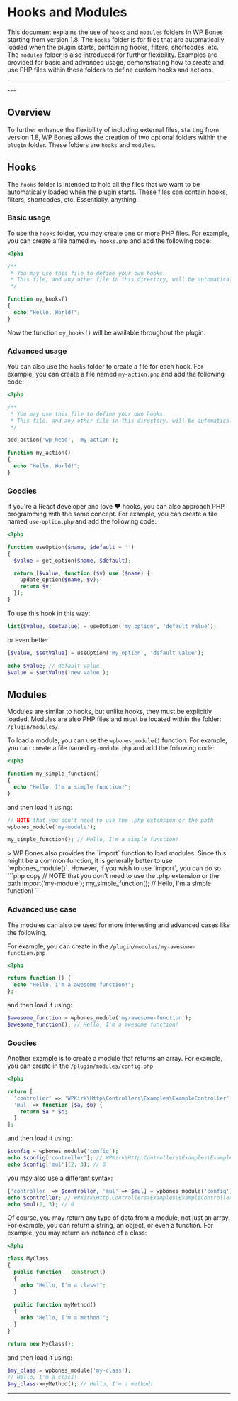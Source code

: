 
# Hooks and Modules

This document explains the use of `hooks` and `modules` folders in WP Bones starting from version 1.8. The `hooks` folder is for files that are automatically loaded when the plugin starts, containing hooks, filters, shortcodes, etc. The `modules` folder is also introduced for further flexibility. Examples are provided for basic and advanced usage, demonstrating how to create and use PHP files within these folders to define custom hooks and actions.

---
<DocsBoilerplateDemo slug="hooks" />
---

## Overview

To further enhance the flexibility of including external files, starting from  <Badge size="lg" component="span">version 1.8</Badge>, WP Bones allows the creation of two optional folders within the `plugin` folder. These folders are `hooks` and `modules`.

<FileTree>
  <FileTree.Folder name="my_plugin" defaultOpen>
    <FileTree.Folder name="plugin" defaultOpen>
      <FileTree.Folder name="hooks" />
      <FileTree.Folder name="modules" />
    </FileTree.Folder>
  </FileTree.Folder>
</FileTree>

## Hooks

The `hooks` folder is intended to hold all the files that we want to be automatically loaded when the plugin starts. These files can contain hooks, filters, shortcodes, etc. Essentially, anything.

### Basic usage

To use the `hooks` folder, you may create one or more PHP files. For example, you can create a file named `my-hooks.php` and add the following code:

```php copy filename="plugin/hooks/my-hooks.php"
<?php

/**
 * You may use this file to define your own hooks.
 * This file, and any other file in this directory, will be automatically included in the plugin.
 */

function my_hooks()
{
  echo "Hello, World!";
}
```

Now the function `my_hooks()` will be available throughout the plugin.

### Advanced usage

You can also use the `hooks` folder to create a file for each hook. For example, you can create a file named `my-action.php` and add the following code:

```php copy filename="plugin/hooks/my-action.php"
<?php

/**
 * You may use this file to define your own hooks.
 * This file, and any other file in this directory, will be automatically included in the plugin.
 */

add_action('wp_head', 'my_action');

function my_action()
{
  echo "Hello, World!";
}
```

### Goodies

If you're a React developer and love ❤️ hooks, you can also approach PHP programming with the same concept. For example, you can create a file named `use-option.php` and add the following code:

```php copy filename="plugin/hooks/use-option.php"
<?php

function useOption($name, $default = '')
{
  $value = get_option($name, $default);

  return [$value, function ($v) use ($name) {
    update_option($name, $v);
    return $v;
  }];
}
```
To use this hook in this way:

```php copy
list($value, $setValue) = useOption('my_option', 'default value');
```
or even better

```php copy
[$value, $setValue] = useOption('my_option', 'default value');

echo $value; // default value
$value = $setValue('new value');
```
## Modules

Modules are similar to hooks, but unlike hooks, they must be explicitly loaded. Modules are also PHP files and must be located within the folder: `/plugin/modules/`.

To load a module, you can use the `wpbones_module()` function. For example, you can create a file named `my-module.php` and add the following code:

```php copy filename="plugin/modules/my-module.php"
<?php

function my_simple_function()
{
  echo "Hello, I'm a simple function!";
}
```

and then load it using:

```php copy
// NOTE that you don't need to use the .php extension or the path
wpbones_module('my-module');

my_simple_function(); // Hello, I'm a simple function!
```

<Callout type="info" emoji="💡">
> WP Bones also provides the `import` function to load modules. Since this might be a common function, it is generally better to use `wpbones_module()`. However, if you wish to use `import`, you can do so.
```php copy
// NOTE that you don't need to use the .php extension or the path
import('my-module');
my_simple_function(); // Hello, I'm a simple function!
```
</Callout>

### Advanced use case

The modules can also be used for more interesting and advanced cases like the following.

For example, you can create in the `/plugin/modules/my-awesome-function.php`

```php copy filename="plugin/modules/my-awesome-function.php"
<?php

return function () {
  echo "Hello, I'm a awesome function!";
};
```
and then load it using:

```php copy
$awesome_function = wpbones_module('my-awesome-function');
$awesome_function(); // Hello, I'm a awesome function!
```

### Goodies

Another example is to create a module that returns an array. For example, you can create in the `/plugin/modules/config.php`

```php copy filename="plugin/modules/config.php"
<?php

return [
  'controller' => 'WPKirk\Http\Controllers\Examples\ExampleController',
  'mul' => function ($a, $b) {
    return $a * $b;
  }
];
```
and then load it using:

```php copy
$config = wpbones_module('config');
echo $config['controller']; // WPKirk\Http\Controllers\Examples\ExampleController
echo $config['mul'](2, 3); // 6
```
you may also use a different syntax:

```php copy
['controller' => $controller, 'mul' => $mul] = wpbones_module('config');
echo $controller; // WPKirk\Http\Controllers\Examples\ExampleController
echo $mul(2, 3); // 6
```

Of course, you may return any type of data from a module, not just an array. For example, you can return a string, an object, or even a function. For example, you may return an instance of a class:

```php copy filename="plugin/modules/my-class.php"
<?php

class MyClass
{
  public function __construct()
  {
    echo "Hello, I'm a class!";
  }

  public function myMethod()
  {
    echo "Hello, I'm a method!";
  }
}

return new MyClass();
```

and then load it using:

```php copy
$my_class = wpbones_module('my-class');
// Hello, I'm a class!
$my_class->myMethod(); // Hello, I'm a method!
```
---
<DocsBoilerplateDemo slug="hooks" />